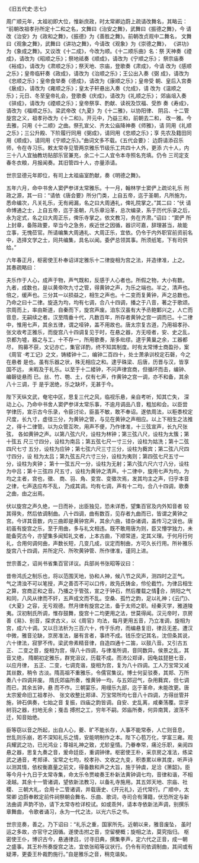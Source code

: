 

《旧五代史·志七》

周广顺元年，太祖初即大位，惟新庶政，时太常卿边蔚上疏请改舞名，其略云： “前朝改祖孝孙所定十二和之名，文舞曰《治安之舞》，武舞曰《振德之舞》，今 请改《治安》为《政和之舞》，《振德》为《善胜之舞》。前朝改贞观中二舞名， 文舞曰《观象之舞》，武舞曰《讲功之舞》，今请改《观象》为《崇德之舞》， 《讲功》为《象成之舞》。又议改《十二成》，今改为顺。《十二顺乐曲》名：祭 天神奏《禋成》，请改为《昭顺之乐》；祭地祗奏《顺成》，请改为《宁顺之乐》； 祭宗庙奏《裕成》，请改为《肃顺之乐》；祭天地、宗庙，登歌奏《肃成》，今请 改为《感顺之乐》；皇帝临轩奏《政成》，请改为《治顺之乐》；王公出入奏《弼 成》，请改为《忠顺之乐》；皇帝食举奏《德成》，请改为《康顺之乐》；皇帝受 朝、皇后入宫奏《扆成》，请改为《雍顺之乐》；皇太子轩悬出入奏《允成》，请 改为《温顺之乐》；元日、冬至皇帝礼会，登歌奏《庆成》，请改为《礼顺之乐》； 郊庙俎入奏《骍成》，请改为《禋顺之乐》；皇帝祭享、酌献、读祝及饮福、受胙 奏《寿成》，请改为《福顺之乐》。梁武帝改《九夏》为《十二雅》，以协阳律、 阴吕、十二管旋宫之义，祖孝孙改为《十二和》。开元中，乃益三和，前朝去二和， 改一雅。今去雅，只用《十二顺》之曲。祭孔宣父、齐太公庙降神奏《师雅》，请 同用《礼顺之乐》；三公升殿、下阶履行同用《弼成》，请同用《忠顺之乐》；享 先农及籍田同用《顺成》，请同用《宁顺之乐》。”曲词文多不载。《五代会要》： 边蔚请添召乐师，令在寺习乐。敕太常寺见管两京雅乐节级乐工共四十人外，更添 六十人，内三十八人宜抽教坊贴部乐官兼充，余二十二人宜令本寺照名充填。仍令 三司定支春冬衣粮，月报闻奏。其旧管四十人，亦量添请。

世宗显德元年即位，有司上太祖庙室酌献，奏《明德之舞》。

五年六月，命中书舍人窦俨参详太常雅乐。十一月，翰林学士窦俨上疏论礼乐 刑政之源，其一曰：“请依《唐会要》所分门类，上自五帝，迄于圣朝，凡所施为， 悉命编次，凡关礼乐，无有阙漏，名之曰大周通礼，俾礼院掌之。”其二曰：“伏 请命博通之士，上自五帝，迄于圣朝，凡乐章沿革，总次编录，系于历代乐录之后， 永为定式，名之曰大周正乐，俾乐寺掌之。依文教习，务在齐肃。”诏曰：“窦俨 所上封章，备陈政要，举当今之急务，疾近世之因循，器识可嘉，辞理甚当，故能 立事，无愧莅官。所请编集大周通礼、大周正乐，宜依。仍令于内外职官前资前名 中，选择文学之士，同共编集，具名以闻。委俨总领其事。所须纸笔，下有司供给。”

六年春正月，枢密使王朴奉诏详定雅乐十二律旋相为宫之法，并造律准，上之。 其奏疏略曰：

夫乐作于人心，成声于物，声气既和，反感于人心者也。所假之物，大小有数。 九者，成数也，是以黄帝吹九寸之管，得黄钟之声，为乐之端也。半之，清声也。 倍之，缓声也。三分其一以损益之，相生之声也。十二变而复黄钟，声之总数也。 乃命之曰十二律。旋迭为均，均有七调，合八十四调，播之于八音，著之于歌颂。 宗周而上，率由斯道，自秦而下，旋宫声废。洎东汉虽有大予丞鲍鄴兴之，人亡而 音息，无嗣续之者。汉至隋垂十代，凡数百年，所存者黄钟之宫一调而已。十二律 中，惟用七声，其余五律，谓之哑钟，盖不用故也。唐太宗复古道，乃用祖孝孙、 张文收考正雅乐，而旋宫八十四调复见于时，在悬之器，方无哑者，安、史之乱， 京都为墟，器之与工，十不存一，所用歌奏，渐多纰缪。逮乎黄巢之余，工器都尽， 购募不获，文记亦亡，集官详酌，终不知其制度。时有太常博士商盈孙，案《周官 ·考工记》之文，铸緌钟十二，编钟二百四十，处士萧承训校定石磬，今之在悬者 是也。虽有乐器之状，殊无相应之和。逮乎硃梁、后唐，历晋与汉，皆享国不远， 未暇及于礼乐。以至于十二緌钟，不问声律宫商，但循环而击，编钟、编磬徒悬而 已。丝、竹、匏、土，仅有七声，作黄钟之宫一调，亦不和备，其余八十三调，于 是乎泯绝，乐之缺坏，无甚于今。

陛下天纵文武，奄宅中区，思复三代之风，临视乐悬，亲自考听，知其亡失， 深动上心。乃命中书舍人窦俨参详太常乐事，不逾月调品八音，粗加和会。以臣尝 学律历，宣示古今乐录，令臣讨论，臣虽不敏，敢不奉诏。遂依周法，以秬黍校定 尺度，长九寸，虚径三分，为黄钟之管，与见在黄钟之声相应。以上下相生之法推 之，得十二律管。以为众管互吹，用声不便，乃作律准，十三弦宣声，长九尺张弦， 各如黄钟之声。以第八弦六尺，设柱为林钟；第三弦八尺，设柱为太簇；第十弦五 尺三寸四分，设柱为南吕；第五弦七尺一寸三分，设柱为姑洗；第十二弦四尺七寸 五分，设柱为应钟；第七弦六尺三寸三分，设柱为蕤宾；第二弦八尺四寸四分，设 柱为太吕；第九弦五尺六寸三分，设柱为夷则；第四弦七尺五寸一分，设柱为夹钟； 第十一弦五尺一分，设柱为无射；第六弦六尺六寸八分，设柱为中吕；第十三弦四 尺五寸，设柱为黄钟之清声。十二律中，旋用七声为均，为均之主者，宫也，徵、 商、羽、角、变宫、变徵次焉，发其均主之声，归乎本音之律，七声迭应布不乱， 乃成其调。均有七调，声有十二均，合八十四调，歌奏之曲，由之出焉。

伏以旋宫之声久绝，一日而补，出臣独见，恐未详悉，望集百官及内外知音者 较其得失，然后依调制曲。八十四调，曲有数百，见存者九曲而已，皆谓之黄钟之 宫。今详其音数，内三曲即是黄钟宫声，其余六曲，错杂诸调，盖传习之误也。唐 初虽有旋宫之乐，至于用曲，多与礼文相违。既不敢用唐为则，臣又懵学独力，未 能备究古今，亦望集多闻知礼文者，上本古曲，下顺常道，定其义理。于何月行何 礼，合用何调何曲，声数长短，几变几成，议定而制曲，方可久长行用。所补雅乐 旋宫八十四调，并所定尺、所吹黄钟管、所作律准，谨同上进。

世宗善之，诏尚书省集百官详议。兵部尚书张昭等议曰：

昔帝鸿氏之制乐也，将以范围天地，协和人神，候八节之风声，测四时之正气。 气之清浊不可以笔授，声之善否不可以口传，故凫氏铸金，伶伦截竹。为律吕相生 之算，宫商正和之音。乃播之于管弦，宣之于钟石，然后覆载之情合，阴阳之气 和同，八风从律而不奸，五声成文而不乱。空桑、孤竹之韵，足以礼神；《云门》、 《大夏》之容，无亏观德。然月律有旋宫之法，备于太师之职。经秦灭学，雅道陵 夷。汉初制氏所调，惟存鼓舞，旋宫十二均更用之法，世莫得闻。汉元帝时，京房 善《易》、别音，探求古义，以《周官》均法，每月更用五音，乃立准调，旋相为 宫，成六十调。又以日法析为三百六十，传于乐府，而编悬复旧，律吕无差。遭汉 中微，雅音沦缺，京房准法，屡有言者，事终不成。钱乐空记其名，沈但条其说， 六十律法，寂寥不传。梁武帝素精音律，自造四通十二笛，以鼓八音。又引古五正、 二变之音，旋相为宫，得八十四调，与律准所调，音同数异。侯景之乱，其音又绝， 隋朝初定雅乐，群党沮议，历载不成。而沛公郑译，因龟兹琵琶七音，以应月律， 五正、二变，七调克谐，旋相为宫，复为八十四调。工人万宝常又减其丝数，稍令 古淡。隋高祖不重雅乐，令儒官集议。博士何妥驳奏，其郑、万所奏八十四调并废。 隋氏郊庙所奏，惟黄钟一均，与五郊迎气，杂用蕤宾，但七调而已，其余五钟，悬 而不作。三朝宴乐，用缦乐九部，迄于革命，未能改更。唐太宗爰命旧工祖孝孙、 张文收整比郑译、万宝常所均七音八十四调，方得丝管并施，钟石俱奏，七始之音 复振，四庙之韵皆调。自安、史乱离，咸秦荡覆。崇牙树羽之器，扫地无余；戛击 搏拊之工，穷年不嗣。郊庙所奏，何异南箕，波荡不迁，知音始绝。

臣等窃以音之所起，出自人心，夔、旷不能长存，人事不能常泰，人亡则音息， 世乱则乐崩，若不深知礼乐之情，安能明制作之本。陛下心苞万化，学富三雍。观 兵耀武之功，已光鸿业；尊祖礼神之致，尤轸皇情。乃眷奉常，痛沦乐职，亲阅四 悬之器，思复九奏之音，爰命廷臣，重调钟律。枢密使王朴，采京房之准法，练梁 武之通音，考郑译、宝常之七均，校孝孙、文收之九变，积黍累以审其度，听声诗 以测其情，依权衡嘉量之前文，得备数和声之大旨，施于钟虡，足洽《箫韶》。臣 等今月十九日于太常寺集，命太乐令贾峻奏王朴新法黄钟调七均，音律和谐，不相 凌越。其余十一管诸调，望依新法教习，以备礼寺施用。其五郊天地、宗庙、社稷、 三朝大礼，合用十二管诸调，并载唐史、《开元礼》，近代常行。广顺中，太常卿 边蔚奉敕定前件祠祭朝会舞名、乐曲、歌词，寺司合有薄籍，伏恐所定与新法曲调 声韵不协，请下太常寺检详校试。如或乖舛，请本寺依新法声调，别撰乐章舞曲， 令歌者诵习，永为一代之法，以光六乐之书。

世宗览奏，善之。乃下诏曰：“礼乐之重，国家所先。近朝以来，雅音废坠， 虽时运之多故，亦官守之因循。遂使击拊之音，空留梗概；旋相之法，莫究指归。 枢密使王仆，博识古今，悬通律吕，讨寻旧典，撰集拳声，定六代之正音，成一朝 之盛事。其王朴所奏旋宫之法，宜依张昭等议状行。仍令有司依调制曲，其间或有 疑滞，更委王朴裁酌施行。”自是雅乐之音，稍克谐矣。

